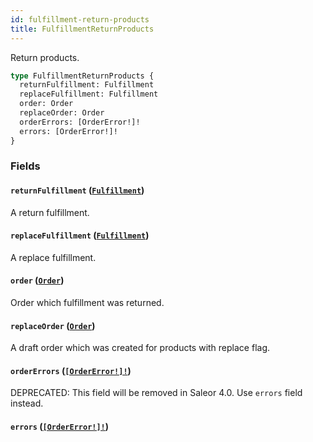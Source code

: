```yaml
---
id: fulfillment-return-products
title: FulfillmentReturnProducts
---
```


Return products.

```graphql
type FulfillmentReturnProducts {
  returnFulfillment: Fulfillment
  replaceFulfillment: Fulfillment
  order: Order
  replaceOrder: Order
  orderErrors: [OrderError!]!
  errors: [OrderError!]!
}
```

### Fields

#### `returnFulfillment` ([`Fulfillment`](/developer/api-reference/objects/fulfillment))

A return fulfillment.

#### `replaceFulfillment` ([`Fulfillment`](/developer/api-reference/objects/fulfillment))

A replace fulfillment.

#### `order` ([`Order`](/developer/api-reference/objects/order))

Order which fulfillment was returned.

#### `replaceOrder` ([`Order`](/developer/api-reference/objects/order))

A draft order which was created for products with replace flag.

#### `orderErrors` ([`[OrderError!]!`](/developer/api-reference/objects/order-error))

<span class="badge badge--warning">DEPRECATED: This field will be removed in Saleor 4.0. Use `errors` field instead.</span>

#### `errors` ([`[OrderError!]!`](/developer/api-reference/objects/order-error))
